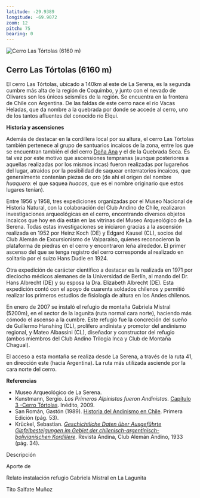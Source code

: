 ```yaml
---
latitude: -29.9389
longitude: -69.9072
zoom: 12
pitch: 75
bearing: 0
---
```


![Cerro Las Tórtolas (6160 m)](https://www.andeshandbook.org/media/route_gallery/thumb600x400/2210200716851705.jpg "Cerro Las Tórtolas (6160 m)")

## Cerro Las Tórtolas (6160 m)


El cerro Las Tórtolas, ubicado a 140km al este de La Serena, es la segunda cumbre más alta de la región de Coquimbo, y junto con el nevado de Olivares son los únicos seismiles de la región. Se encuentra en la frontera de Chile con Argentina. De las faldas de este cerro nace el río Vacas Heladas, que da nombre a la quebrada por donde se accede al cerro, uno de los tantos afluentes del conocido río Elqui.  
  
**Historia y ascensiones**  
  
Además de destacar en la cordillera local por su altura, el cerro Las Tórtolas también pertenece al grupo de santuarios incaicos de la zona, entre los que se encuentran también el del cerro [Doña Ana](http://www.andeshandbook.org/montanismo/cerro/139/Dona_Ana) y el de la Quebrada Seca. Es tal vez por este motivo que ascensiones tempranas (aunque posteriores a aquellas realizadas por los mismos incas) fueron realizadas por lugareños del lugar, atraídos por la posibilidad de saquear enterratorios incaicos, que generalmente contenían piezas de oro (de ahí el origen del nombre _huaquero_: el que saquea _huacas_, que es el nombre originario que estos lugares tenían).  
  
Entre 1956 y 1958, tres expediciones organizadas por el Museo Nacional de Historia Natural, con la colaboración del Club Andino de Chile, realizaron investigaciones arqueológicas en el cerro, encontrando diversos objetos incaicos que hoy en día están en las vitrinas del Museo Arqueológico de La Serena. Todas estas investigaciones se iniciaron gracias a la ascensión realizada en 1952 por Heinz Koch (DE) y Edgard Kausel (CL), socios del Club Alemán de Excursionismo de Valparaíso, quienes reconocieron la plataforma de piedras en el cerro y encontraron leña alrededor. El primer ascenso del que se tenga registro del cerro corresponde al realizado en solitario por el suizo Hans Dudle en 1924.  
  
Otra expedición de carácter científico a destacar es la realizada en 1971 por dieciocho médicos alemanes de la Universidad de Berlín, al mando del Dr. Hans Albrecht (DE) y su esposa la Dra. Elizabeth Albrecht (DE). Esta expedición contó con el apoyo de cuarenta soldados chilenos y permitió realizar los primeros estudios de fisiología de altura en los Andes chilenos.  
  
En enero de 2007 se instaló el refugio de montaña Gabriela Mistral (5200m), en el sector de la lagunita (ruta normal cara norte), haciendo más cómodo el ascenso a la cumbre. Este refugio fue la concreción del sueño de Guillermo Hanshing (CL), prolífero andinista y promotor del andinismo regional, y Mateo Albassini (CL), diseñador y constructor del refugio (ambos miembros del Club Andino Trilogía Inca y Club de Montaña Chagual).  
  
El acceso a esta montaña se realiza desde La Serena, a través de la ruta 41, en dirección este (hacia Argentina). La ruta más utilizada asciende por la cara norte del cerro.  
  
**Referencias**  
  

*   Museo Arqueológico de La Serena.
*   Kunstmann, Sergio. _Los Primeros Alpinistas fueron Andinistas._ [Capítulo 3 -Cerro Tórtolas](http://www.andeshandbook.org/media/documents/3_Cerro_Tortolas.pdf). Inédito, 2009.
*   San Román, Gastón (1989). [Historia del Andinismo en Chile](http://www.andeshandbook.org/media/documents/San_Roman.pdf). Primera Edición (pág. 53).
*   Krückel, Sebastian. [_Geschichtliche Daten über Ausgeführte Gipfelbesteigungen im Gebiet der chilenisch-argentinisch-bolivianischen Kordillere_](http://www.andeshandbook.org/media/documents/Erstbesteigungen_Kruckel_Andina_1933.pdf). Revista Andina, Club Alemán Andino, 1933 (pág. 34).

Descripción

Aporte de

[](https://www.andeshandbook.org/media/description_attachments/diariotortolas.pdf)Relato instalación refugio Gabriela Mistral en La Lagunita

Tito Salfate Muñoz
